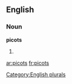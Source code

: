 
==English==

===Noun===
'''picots'''

# {{plural of|[[picot]]}}

[[Category:English plurals]]

[[ar:picots]]
[[fr:picots]]